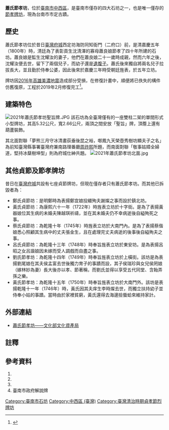 {{tw monument
|name=蕭氏節孝坊
|formername=
|image=2021年蕭氏節孝坊南面.jpg
|imagename=蕭氏節孝坊南面
{{Infobox mapframe|tyep=shape|zoom=15|frame-width=280}}
|level=直轄市定古蹟
|class=牌坊
|time={{QIN}}[[嘉慶|嘉慶]]五年（1800年）
|location={{TWN}}臺南市中西區府前路一段304巷內
|open=全天
|coordinates={{coord|22.990619|120.198901|type:landmark|display=it}}
|reg_url = https://nchdb.boch.gov.tw/assets/overview/monument/19850819000071
}}
'''蕭氏節孝坊'''，位於[[臺南市|臺南市]][[中西區_(臺灣)|中西區]]，是臺南市僅存的四大石坊之一{{NoteTag|1=另外三座是[[臺南孔子廟|孔廟泮宮坊]]、[[接官亭_(臺南市)|接官亭石坊]]與[[重道崇文坊|重道崇文坊]]}}，也是唯一僅存的[[貞孝節烈牌坊|節孝牌坊]]，現為台南市市定古蹟。

==歷史==
蕭氏節孝坊位於昔日[[臺灣府城|臺灣府城]]西定坊海防同知衙門（二府口）前，是清嘉慶五年（1800年）時，清廷為了表彰貢生沈清澤的寡母蕭良娘節孝了四十年所建的石坊。蕭良娘是監生沈耀汝的妻子，他們在蕭良娘二十一歲時成親，然而六年之後，沈耀汝便去世，留下了兩個兒子，而幼子還是[[遺腹子|遺腹子]]。蕭氏後來獨自將兩名兒子拉拔長大，並且勤於侍奉公婆，因此後來於嘉慶三年時受朝廷旌表，於五年立坊。

牌坊因[[2016年高雄美濃地震|2016年高雄美濃地震]]造成部分受損，在修復計畫中，順便將已佚失的構件仿舊復原，工程於2019年2月修復完工<ref>{{Cite web|title=台南市定古蹟蕭氏節孝坊 修復完成|url=https://news.ltn.com.tw/news/local/paper/1268972|accessdate=|author=|date=2019-02-21|format=|publisher=自由時報|language=|archive-date=2019-07-06|archive-url=https://web.archive.org/web/20190706215150/https://news.ltn.com.tw/news/local/paper/1268972|dead-url=no}}</ref>。

== 建築特色 ==
[[File:2021年蕭氏節孝坊聖旨牌.JPG|thumb]]
該石坊為全臺灣僅有的一座雙柱二架的單間形式小型牌坊，其高5.32公尺，寬2.66公尺，兩頂之間安放「聖旨」牌，頂簷上還有葫蘆裝飾。

其北面對聯「夢熊三月守冰清畫荻垂後昆之裕，啣鳳九天榮壺秀樹坊顯夫子之名」為前知臺灣縣事署臺灣府兼南路理番廳[[周祚熙|周祚熙]]所題，而南面對聯「敬事姑嫜全婦道，堅持冰蘖樹坤型」則為府城仕紳共題。
[[File:2021年蕭氏節孝坊北面.jpg|thumb]]
== 其他貞節及節孝牌坊 ==
昔日在[[臺灣府城|臺灣府城]]共設有七座貞節牌坊，但現在僅存者只有蕭氏節孝坊。而其他已拆毀者為：
*鄭氏貞節坊：是明鄭時為表揚鄭宜娘投繯殉夫謝燦之事而設於鎮北坊。
*黃氏貞節坊：為康熙六十一年（1722年）時旌表立坊於十字街。是為了表揚黃器娘位其生病的未婚夫陳越琪祈禱，並在其未婚夫仍不幸病逝後自縊殉死之事。
*蔡氏貞節坊：為乾隆十年（1745年）時旌表立坊於大南門內。是為了表揚蔡偕娘悉心照顧其生病中的丈夫張金生，且在處理完丈夫病逝的後事後自縊殉夫之事。
*呂氏貞節坊：為乾隆十三年（1748年）時奉旨旌表立坊於東安坊。是為表揚呂昭之女呂諧娘因未嫁而受人調戲而自盡之事。
*劉氏節孝坊：為乾隆十四年（1749年）時奉旨旌表立坊於上橫街。該坊是為表揚劉尾娘在其夫侯孟富去世後獨力育子的事蹟而設，其子侯瑞珍與女兒侯罔娘（嫁林妙為妻）長大後亦以孝、節著稱，而劉氏並得以享受五代同堂、含飴弄孫之樂。
*黃氏節孝坊：為乾隆十五年（1750年）時奉旨旌表立坊於大南門外。該坊是表揚乾隆十一年（1746年）時，黃氏因其夫庠生李時燦去世，而獨立扶持幼子並侍奉小姑的事蹟。當時由於家裡貧窮，黃氏還得去海邊撿蜃蛤來維持家計。

== 外部連結 ==
*[https://nchdb.boch.gov.tw/assets/advanceSearch/monument/19850819000071 蕭氏節孝坊——文化部文化資產局] {{Wayback|url=https://nchdb.boch.gov.tw/assets/advanceSearch/monument/19850819000071 |date=20190115182239 }}

==註釋==
<div class="references-small">
{{NoteFoot}}
</div>
== 參考資料 ==
{{reflist}}
#{{cite book|author=石萬壽 |title=樂君甲子集 |publisher=臺南市政府文化局 |location= |isbn=957-01-6745-9 |pages=253頁 |date=2004年3月}}
#{{cite book|author=傅朝卿 |title=台南市古蹟與歷史建築總覽 |publisher=台灣建築與文化資產出版社 |location=台南市 |isbn=957-30880-4-5 |date=2001年11月}}
#{{cite book | language = zh | author = 洪敏麟 | coauthors =  | title =臺南市市區史蹟調查報告書  | url =  | date = 1979-06-30 | location =  | publisher = 臺灣省文獻委員會 | id =  | isbn =  | pages =183頁  }}
#臺南市政府解說牌

{{commonscat|Ms. Siao Chastity Archway}}
{{臺南市古蹟}}
{{台灣直轄市定古蹟}}

{{DEFAULTSORT:X蕭}}
[[Category:臺南市石坊|Category:臺南市石坊]]
[[Category:中西區_(臺灣)|Category:中西區 (臺灣)]]
[[Category:臺灣清治時期貞孝節烈牌坊|Category:臺灣清治時期貞孝節烈牌坊]]